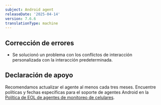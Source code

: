 ```yaml
---
subject: Android agent
releaseDate: '2025-04-14'
version: 7.6.6
translationType: machine
---
```


## Corrección de errores

* Se solucionó un problema con los conflictos de interacción personalizada con la interacción predeterminada.

## Declaración de apoyo

Recomendamos actualizar el agente al menos cada tres meses. Encuentre políticas y fechas específicas para el soporte de agentes Android en la [Política de EOL de agentes de monitoreo de celulares](/docs/mobile-monitoring/new-relic-mobile/get-started/mobile-agents-eol-policy/#android-eol).